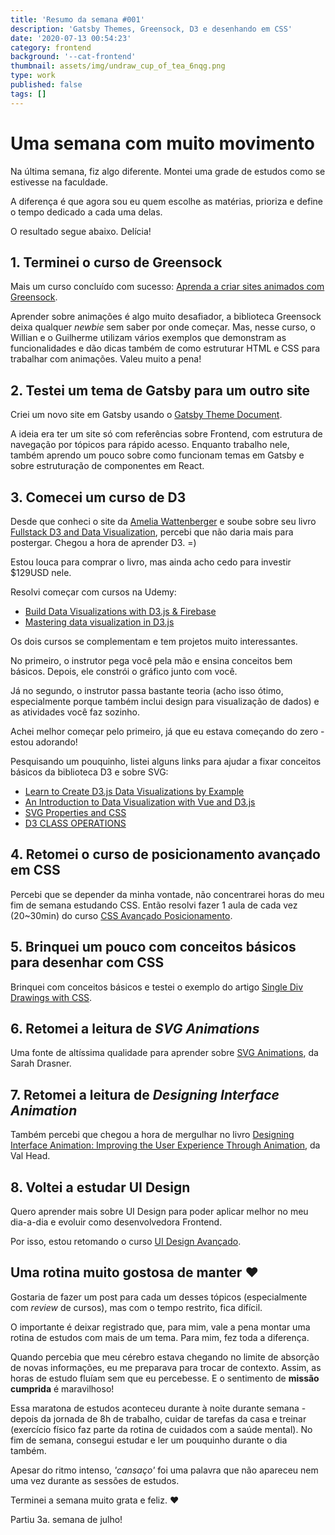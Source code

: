 ```yaml
---
title: 'Resumo da semana #001'
description: 'Gatsby Themes, Greensock, D3 e desenhando em CSS'
date: '2020-07-13 00:54:23'
category: frontend
background: '--cat-frontend'
thumbnail: assets/img/undraw_cup_of_tea_6nqg.png
type: work
published: false
tags: []
---
```


# Uma semana com muito movimento

Na última semana, fiz algo diferente. Montei uma grade de estudos como se estivesse na faculdade.

A diferença é que agora sou eu quem escolhe as matérias, prioriza e define o tempo dedicado a cada uma delas. 

O resultado segue abaixo. Delícia!

## 1. Terminei o curso de Greensock

Mais um curso concluído com sucesso: [Aprenda a criar sites animados com Greensock](https://www.udemy.com/course/aprenda-a-criar-sites-animados-com-greensock/). 

Aprender sobre animações é algo muito desafiador, a biblioteca Greensock deixa qualquer *newbie* sem saber por onde começar. Mas, nesse curso, o Willian e o Guilherme utilizam vários exemplos que demonstram as funcionalidades e dão dicas também de como estruturar HTML e CSS para trabalhar com animações. Valeu muito a pena!

## 2. Testei um tema de Gatsby para um outro site

Criei um novo site em Gatsby usando o [Gatsby Theme Document](https://github.com/codebushi/gatsby-theme-document). 

A ideia era ter um site só com referências sobre Frontend, com estrutura de navegação por tópicos para rápido acesso. Enquanto trabalho nele, também aprendo um pouco sobre como funcionam temas em Gatsby e sobre estruturação de componentes em React.

## 3. Comecei um curso de D3

Desde que conheci o site da [Amelia Wattenberger](https://wattenberger.com/) e soube sobre seu livro [Fullstack D3 and Data Visualization](https://www.newline.co/fullstack-d3), percebi que não daria mais para postergar. Chegou a hora de aprender D3. =)

Estou louca para comprar o livro, mas ainda acho cedo para investir $129USD nele. 

Resolvi começar com cursos na Udemy:

- [Build Data Visualizations with D3.js & Firebase](https://www.udemy.com/share/1020mmB0oSeVtQ/)
- [Mastering data visualization in D3.js](https://www.udemy.com/share/101XxQB0oSeVtQ/)

Os dois cursos se complementam e tem projetos muito interessantes. 

No primeiro, o instrutor pega você pela mão e ensina conceitos bem básicos. Depois, ele constrói o gráfico junto com você. 

Já no segundo, o instrutor passa bastante teoria (acho isso ótimo, especialmente porque também inclui design para visualização de dados) e as atividades você faz sozinho. 

Achei melhor começar pelo primeiro, já que eu estava começando do zero - estou adorando! 

Pesquisando um pouquinho, listei alguns links para ajudar a fixar conceitos básicos da biblioteca D3 e sobre SVG:

- [Learn to Create D3.js Data Visualizations by Example](https://www.sitepoint.com/d3-js-data-visualizations/)
- [An Introduction to Data Visualization with Vue and D3.js](https://www.sitepoint.com/vue-d3-data-visualization-intro/)
- [SVG Properties and CSS](https://css-tricks.com/svg-properties-and-css/)
- [D3 CLASS OPERATIONS](https://jaketrent.com/post/d3-class-operations/)

## 4. Retomei o curso de posicionamento avançado em CSS

Percebi que se depender da minha vontade, não concentrarei horas do meu fim de semana estudando CSS. Então resolvi fazer 1 aula de cada vez (20~30min) do curso [CSS Avançado Posicionamento](https://www.origamid.com/curso/css-avancado-posicionamento/). 

## 5. Brinquei um pouco com conceitos básicos para desenhar com CSS

Brinquei com conceitos básicos e testei o exemplo do artigo [Single Div Drawings with CSS](https://hacks.mozilla.org/2014/09/single-div-drawings-with-css/).

## 6. Retomei a leitura de *SVG Animations*

Uma fonte de altíssima qualidade para aprender sobre [SVG Animations](https://www.amazon.com.br/SVG-Animations-Sarah-Drasner/dp/1491939702), da Sarah Drasner. 

## 7. Retomei a leitura de *Designing Interface Animation*

Também percebi que chegou a hora de mergulhar no livro [Designing Interface Animation: Improving the User Experience Through Animation](https://www.amazon.com.br/Designing-Interface-Animation-Improving-Experience-ebook/dp/B01J4NKSZA), da Val Head.

## 8. Voltei a estudar UI Design

Quero aprender mais sobre UI Design para poder aplicar melhor no meu dia-a-dia e evoluir como desenvolvedora Frontend. 

Por isso, estou retomando o curso [UI Design Avançado](https://www.origamid.com/curso/ui-design-avancado/).

## Uma rotina muito gostosa de manter ❤ 

Gostaria de fazer um post para cada um desses tópicos (especialmente com *review* de cursos), mas com o tempo restrito, fica difícil. 

O importante é deixar registrado que, para mim, vale a pena montar uma rotina de estudos com mais de um tema. Para mim, fez toda a diferença. 

Quando percebia que meu cérebro estava chegando no limite de absorção de novas informações, eu me preparava para trocar de contexto. Assim, as horas de estudo fluíam sem que eu percebesse. E o sentimento de **missão cumprida** é maravilhoso!

Essa maratona de estudos aconteceu durante à noite durante semana - depois da jornada de 8h de trabalho, cuidar de tarefas da casa e treinar (exercício físico faz parte da rotina de cuidados com a saúde mental). No fim de semana, consegui estudar e ler um pouquinho durante o dia também.

Apesar do ritmo intenso, *'cansaço'* foi uma palavra que não apareceu nem uma vez durante as sessões de estudos. 

Terminei a semana muito grata e feliz. ❤ 

Partiu 3a. semana de julho!